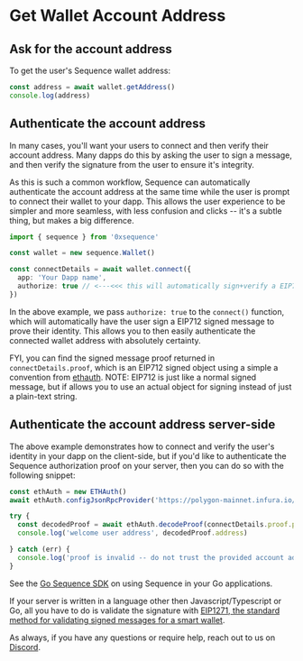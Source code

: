 # Get Wallet Account Address

## Ask for the account address

To get the user's Sequence wallet address:

```ts
const address = await wallet.getAddress()
console.log(address)
```

## Authenticate the account address

In many cases, you'll want your users to connect and then verify their account address. Many dapps do this by asking the user
to sign a message, and then verify the signature from the user to ensure it's integrity.

As this is such a common workflow, Sequence can automatically authenticate the account address at the same time
while the user is prompt to connect their wallet to your dapp. This allows the user experience to be simpler and
more seamless, with less confusion and clicks -- it's a subtle thing, but makes a big difference.

```ts
import { sequence } from '0xsequence'

const wallet = new sequence.Wallet()

const connectDetails = await wallet.connect({
  app: 'Your Dapp name',
  authorize: true // <---<<< this will automatically sign+verify a EIP712 message when user clicks "Connect"
})
```

In the above example, we pass `authorize: true` to the `connect()` function, which will automatically have the user
sign a EIP712 signed message to prove their identity. This allows you to then easily authenticate the connected
wallet address with absolutely certainty.

FYI, you can find the signed message proof returned in `connectDetails.proof`, which is an EIP712 signed object using
a simple a convention from [ethauth](https://github.com/0xsequence/ethauth.js). NOTE: EIP712 is just like a normal
signed message, but if allows you to use an actual object for signing instead of just a plain-text string.


## Authenticate the account address server-side

The above example demonstrates how to connect and verify the user's identity in your dapp on the client-side,
but if you'd like to authenticate the Sequence authorization proof on your server, then you can do so with the following snippet:

```ts
const ethAuth = new ETHAuth()
await ethAuth.configJsonRpcProvider('https://polygon-mainnet.infura.io/v3/<your infura key here>')

try {
  const decodedProof = await ethAuth.decodeProof(connectDetails.proof.proofString)
  console.log('welcome user address', decodedProof.address)

} catch (err) {
  console.log('proof is invalid -- do not trust the provided account address')
}
```

See the [Go Sequence SDK](https://github.com/0xsequence/go-sequence) on using Sequence in your Go applications.

If your server is written in a language other then Javascript/Typescript or Go, all you have to do is validate
the signature with [EIP1271, the standard method for validating signed messages for a smart wallet](https://eips.ethereum.org/EIPS/eip-1271).

As always, if you have any questions or require help, reach out to us on [Discord](https://discord.gg/sequence).
